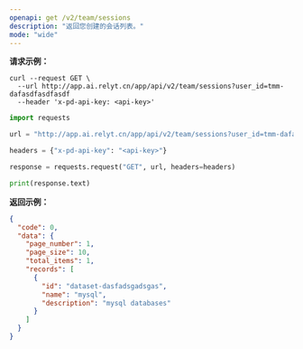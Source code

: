 ```yaml
---
openapi: get /v2/team/sessions
description: "返回您创建的会话列表。"
mode: "wide"
---
```




**请求示例：**
<CodeGroup>
```curl cURL
curl --request GET \
  --url http://app.ai.relyt.cn/app/api/v2/team/sessions?user_id=tmm-dafasdfasdfasdf
  --header 'x-pd-api-key: <api-key>'
```

```python Python
import requests

url = "http://app.ai.relyt.cn/app/api/v2/team/sessions?user_id=tmm-dafasdfasdfasdf"

headers = {"x-pd-api-key": "<api-key>"}

response = requests.request("GET", url, headers=headers)

print(response.text)
```
</CodeGroup>

**返回示例：**

```json 200
{
  "code": 0,
  "data": {
    "page_number": 1,
    "page_size": 10,
    "total_items": 1,
    "records": [
      {
        "id": "dataset-dasfadsgadsgas",
        "name": "mysql",
        "description": "mysql databases"
      }
    ]
  }
}
```




